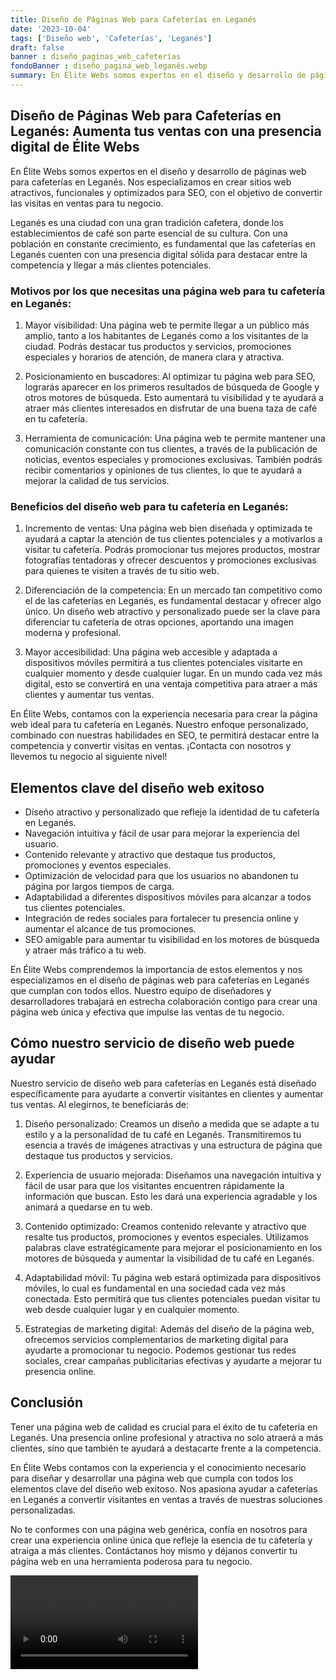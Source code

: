 ```yaml
---
title: Diseño de Páginas Web para Cafeterías en Leganés
date: '2023-10-04'
tags: ['Diseño web', 'Cafeterías', 'Leganés']
draft: false
banner : diseño_paginas_web_cafeterías
fondoBanner : diseño_pagina_web_leganés.webp
summary: En Élite Webs somos expertos en el diseño y desarrollo de páginas web para cafeterías en Leganés. Nos especializamos en crear sitios web atractivos, funcionales y optimizados para SEO, con el objetivo de convertir las visitas en ventas para tu negocio.
---
```


## Diseño de Páginas Web para Cafeterías en Leganés: Aumenta tus ventas con una presencia digital de Élite Webs

En Élite Webs somos expertos en el diseño y desarrollo de páginas web para cafeterías en Leganés. Nos especializamos en crear sitios web atractivos, funcionales y optimizados para SEO, con el objetivo de convertir las visitas en ventas para tu negocio.

Leganés es una ciudad con una gran tradición cafetera, donde los establecimientos de café son parte esencial de su cultura. Con una población en constante crecimiento, es fundamental que las cafeterías en Leganés cuenten con una presencia digital sólida para destacar entre la competencia y llegar a más clientes potenciales.

### Motivos por los que necesitas una página web para tu cafetería en Leganés:

1. Mayor visibilidad: Una página web te permite llegar a un público más amplio, tanto a los habitantes de Leganés como a los visitantes de la ciudad. Podrás destacar tus productos y servicios, promociones especiales y horarios de atención, de manera clara y atractiva.

2. Posicionamiento en buscadores: Al optimizar tu página web para SEO, lograrás aparecer en los primeros resultados de búsqueda de Google y otros motores de búsqueda. Esto aumentará tu visibilidad y te ayudará a atraer más clientes interesados en disfrutar de una buena taza de café en tu cafetería.

3. Herramienta de comunicación: Una página web te permite mantener una comunicación constante con tus clientes, a través de la publicación de noticias, eventos especiales y promociones exclusivas. También podrás recibir comentarios y opiniones de tus clientes, lo que te ayudará a mejorar la calidad de tus servicios.

### Beneficios del diseño web para tu cafetería en Leganés:

1. Incremento de ventas: Una página web bien diseñada y optimizada te ayudará a captar la atención de tus clientes potenciales y a motivarlos a visitar tu cafetería. Podrás promocionar tus mejores productos, mostrar fotografías tentadoras y ofrecer descuentos y promociones exclusivas para quienes te visiten a través de tu sitio web.

2. Diferenciación de la competencia: En un mercado tan competitivo como el de las cafeterías en Leganés, es fundamental destacar y ofrecer algo único. Un diseño web atractivo y personalizado puede ser la clave para diferenciar tu cafetería de otras opciones, aportando una imagen moderna y profesional.

3. Mayor accesibilidad: Una página web accesible y adaptada a dispositivos móviles permitirá a tus clientes potenciales visitarte en cualquier momento y desde cualquier lugar. En un mundo cada vez más digital, esto se convertirá en una ventaja competitiva para atraer a más clientes y aumentar tus ventas.

En Élite Webs, contamos con la experiencia necesaria para crear la página web ideal para tu cafetería en Leganés. Nuestro enfoque personalizado, combinado con nuestras habilidades en SEO, te permitirá destacar entre la competencia y convertir visitas en ventas. ¡Contacta con nosotros y llevemos tu negocio al siguiente nivel!

<GifSeo />

<Cta />

## Elementos clave del diseño web exitoso

- Diseño atractivo y personalizado que refleje la identidad de tu cafetería en Leganés.
- Navegación intuitiva y fácil de usar para mejorar la experiencia del usuario.
- Contenido relevante y atractivo que destaque tus productos, promociones y eventos especiales.
- Optimización de velocidad para que los usuarios no abandonen tu página por largos tiempos de carga.
- Adaptabilidad a diferentes dispositivos móviles para alcanzar a todos tus clientes potenciales.
- Integración de redes sociales para fortalecer tu presencia online y aumentar el alcance de tus promociones.
- SEO amigable para aumentar tu visibilidad en los motores de búsqueda y atraer más tráfico a tu web.

En Élite Webs comprendemos la importancia de estos elementos y nos especializamos en el diseño de páginas web para cafeterías en Leganés que cumplan con todos ellos. Nuestro equipo de diseñadores y desarrolladores trabajará en estrecha colaboración contigo para crear una página web única y efectiva que impulse las ventas de tu negocio.

## Cómo nuestro servicio de diseño web puede ayudar

Nuestro servicio de diseño web para cafeterías en Leganés está diseñado específicamente para ayudarte a convertir visitantes en clientes y aumentar tus ventas. Al elegirnos, te beneficiarás de:

1. Diseño personalizado: Creamos un diseño a medida que se adapte a tu estilo y a la personalidad de tu café en Leganés. Transmitiremos tu esencia a través de imágenes atractivas y una estructura de página que destaque tus productos y servicios.

2. Experiencia de usuario mejorada: Diseñamos una navegación intuitiva y fácil de usar para que los visitantes encuentren rápidamente la información que buscan. Esto les dará una experiencia agradable y los animará a quedarse en tu web.

3. Contenido optimizado: Creamos contenido relevante y atractivo que resalte tus productos, promociones y eventos especiales. Utilizamos palabras clave estratégicamente para mejorar el posicionamiento en los motores de búsqueda y aumentar la visibilidad de tu café en Leganés.

4. Adaptabilidad móvil: Tu página web estará optimizada para dispositivos móviles, lo cual es fundamental en una sociedad cada vez más conectada. Esto permitirá que tus clientes potenciales puedan visitar tu web desde cualquier lugar y en cualquier momento.

5. Estrategias de marketing digital: Además del diseño de la página web, ofrecemos servicios complementarios de marketing digital para ayudarte a promocionar tu negocio. Podemos gestionar tus redes sociales, crear campañas publicitarias efectivas y ayudarte a mejorar tu presencia online.

## Conclusión

Tener una página web de calidad es crucial para el éxito de tu cafetería en Leganés. Una presencia online profesional y atractiva no solo atraerá a más clientes, sino que también te ayudará a destacarte frente a la competencia.

En Élite Webs contamos con la experiencia y el conocimiento necesario para diseñar y desarrollar una página web que cumpla con todos los elementos clave del diseño web exitoso. Nos apasiona ayudar a cafeterías en Leganés a convertir visitantes en ventas a través de nuestras soluciones personalizadas.

No te conformes con una página web genérica, confía en nosotros para crear una experiencia online única que refleje la esencia de tu cafetería y atraiga a más clientes. Contáctanos hoy mismo y déjanos convertir tu página web en una herramienta poderosa para tu negocio.

<Video />

<CtaBot job='Cafeterías' city='Leganés'/>

<Gmaps query='Leganés+españa+maps' />